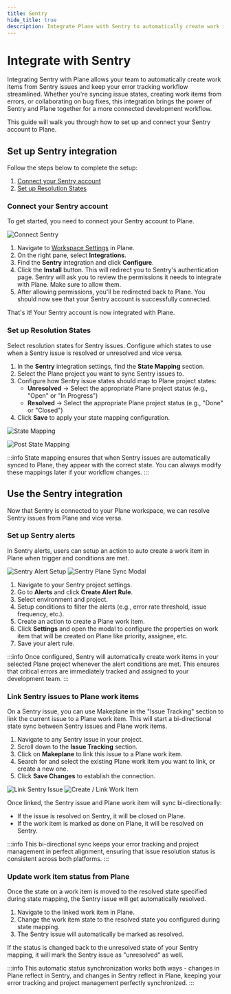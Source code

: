 ```yaml
---
title: Sentry
hide_title: true
description: Integrate Plane with Sentry to automatically create work items from Sentry issues, sync issue states, and streamline your error tracking workflow.
---
```



<div className="tag-wrapper">
  <h1>Integrate with Sentry</h1>
  <Tags tags={[{ name: "Pro", link: "https://plane.so/pricing", additionalClass: "pro" }]} />
</div>

Integrating Sentry with Plane allows your team to automatically create work items from Sentry issues and keep your error tracking workflow streamlined. Whether you're syncing issue states, creating work items from errors, or collaborating on bug fixes, this integration brings the power of Sentry and Plane together for a more connected development workflow.

This guide will walk you through how to set up and connect your Sentry account to Plane.

## Set up Sentry integration

Follow the steps below to complete the setup:

1. [Connect your Sentry account](/integrations/sentry#connect-your-sentry-account)
2. [Set up Resolution States](/integrations/sentry#set-up-resolution-states)

### Connect your Sentry account

To get started, you need to connect your Sentry account to Plane.

![Connect Sentry](https://media.docs.plane.so/sentry/sentry_install.png#center)

1. Navigate to [Workspace Settings](/core-concepts/workspaces/overview#workspace-settings) in Plane.
2. On the right pane, select **Integrations**.
3. Find the **Sentry** integration and click **Configure**.
4. Click the **Install** button. This will redirect you to Sentry's authentication page. Sentry will ask you to review the permissions it needs to integrate with Plane. Make sure to allow them.
5. After allowing permissions, you'll be redirected back to Plane. You should now see that your Sentry account is successfully connected.

That's it! Your Sentry account is now integrated with Plane.

### Set up Resolution States

Select resolution states for Sentry issues. Configure which states to use when a Sentry issue is resolved or unresolved and vice versa.

1. In the **Sentry** integration settings, find the **State Mapping** section.
2. Select the Plane project you want to sync Sentry issues to.
3. Configure how Sentry issue states should map to Plane project states:
   - **Unresolved** → Select the appropriate Plane project status (e.g., "Open" or "In Progress")
   - **Resolved** → Select the appropriate Plane project status (e.g., "Done" or "Closed")
4. Click **Save** to apply your state mapping configuration.

![State Mapping](https://media.docs.plane.so/sentry/sentry_project_mapping.png)

![Post State Mapping](https://media.docs.plane.so/sentry/sentry_config.png)

:::info
State mapping ensures that when Sentry issues are automatically synced to Plane, they appear with the correct state. You can always modify these mappings later if your workflow changes.
:::

## Use the Sentry integration

Now that Sentry is connected to your Plane workspace, we can resolve Sentry issues from Plane and vice versa.

### Set up Sentry alerts

In Sentry alerts, users can setup an action to auto create a work item in Plane when trigger and conditions are met.

![Sentry Alert Setup](https://media.docs.plane.so/sentry/create_issue_alert.png)
![Sentry Plane Sync Modal](https://media.docs.plane.so/sentry/create_workitem_modal.png)

1. Navigate to your Sentry project settings.
2. Go to **Alerts** and click **Create Alert Rule**.
3. Select environment and project.
4. Setup conditions to filter the alerts (e.g., error rate threshold, issue frequency, etc.).
5. Create an action to create a Plane work item.
6. Click **Settings** and open the modal to configure the properties on work item that will be created on Plane like priority, assignee, etc.
7. Save your alert rule.

:::info
Once configured, Sentry will automatically create work items in your selected Plane project whenever the alert conditions are met. This ensures that critical errors are immediately tracked and assigned to your development team.
:::

### Link Sentry issues to Plane work items

On a Sentry issue, you can use Makeplane in the "Issue Tracking" section to link the current issue to a Plane work item. This will start a bi-directional state sync between Sentry issues and Plane work items.

1. Navigate to any Sentry issue in your project.
2. Scroll down to the **Issue Tracking** section.
3. Click on **Makeplane** to link this issue to a Plane work item.
4. Search for and select the existing Plane work item you want to link, or create a new one.
5. Click **Save Changes** to establish the connection.

![Link Sentry Issue](https://media.docs.plane.so/sentry/issue_tracking.png)
![Create / Link Work Item](https://media.docs.plane.so/sentry/create_link.png)


Once linked, the Sentry issue and Plane work item will sync bi-directionally:
- If the issue is resolved on Sentry, it will be closed on Plane.
- If the work item is marked as done on Plane, it will be resolved on Sentry.

:::info
This bi-directional sync keeps your error tracking and project management in perfect alignment, ensuring that issue resolution status is consistent across both platforms.
:::

### Update work item status from Plane

Once the state on a work item is moved to the resolved state specified during state mapping, the Sentry issue will get automatically resolved.

1. Navigate to the linked work item in Plane.
2. Change the work item state to the resolved state you configured during state mapping.
3. The Sentry issue will automatically be marked as resolved.

If the status is changed back to the unresolved state of your Sentry mapping, it will mark the Sentry issue as "unresolved" as well.

:::info
This automatic status synchronization works both ways - changes in Plane reflect in Sentry, and changes in Sentry reflect in Plane, keeping your error tracking and project management perfectly synchronized.
:::

